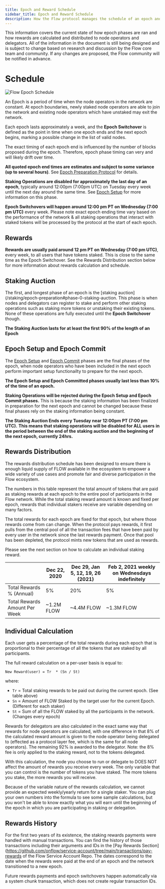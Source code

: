 ```yaml
---
title: Epoch and Reward Schedule
sidebar_title: Epoch and Reward Schedule
description: How the Flow protocol manages the schedule of an epoch and rewards payments
---
```


<Callout type="warning">

This information covers the current state of how epoch phases are ran and how
rewards are calculated and distributed to node operators and delegators. 
All of the information in the document is still being designed and is subject to change
based on research and discussion by the Flow core team and community.
If any changes are proposed, the Flow community will be notified in advance.
</Callout>

# Schedule

![Flow Epoch Schedule](epoch-phase-diagram.png)

An Epoch is a period of time when the node operators in the network are constant. At epoch 
boundaries, newly staked node operators are able to join the network and existing node operators
which have unstaked may exit the network.

Each epoch lasts approximately a week, and the **Epoch Switchover** is defined as the point in time
when one epoch ends and the next epoch begins, marking a possible change in the list of valid nodes.

<Callout type="info">

The exact timing of each epoch end is influenced by the number of blocks proposed during the epoch.
Therefore, epoch phase timing can very and will likely drift over time.

**All quoted epoch end times are estimates and subject to some variance (up to several hours)**.
See [Epoch Preparation Protocol](/staking/epoch-preparation/#epoch-length) for details. 

</Callout>

**Staking Operations are disabled for approximately the last day of an epoch**,
typically around 12:00pm (7:00pm UTC) on Tuesday every week until the next day around the same time.
See [Epoch Setup](/staking/epoch-preparation#phase-1-epoch-setup) for more information on this phase.

**Epoch Switchovers will happen around 12:00 pm PT on Wednesday (7:00 pm UTC)** every week. 
Please note exact epoch ending time vary based on the performance of the network
& all staking operations that interact with staked tokens will be processed
by the protocol at the start of each epoch. 

## Rewards

**Rewards are usually paid around 12 pm PT on Wednesday (7:00 pm UTC)**, every week,
to all users that have tokens staked.
This is close to the same time as the Epoch Switchover. See the Rewards Distribution section below
for more information about rewards calculation and schedule.

## Staking Auction

The first, and longest phase of an epoch is the [staking auction](/staking/epoch-preparation#phase-0-staking-auction.
This phase is when nodes and delegators can register to stake and perform other staking operations
such as staking more tokens or unstaking their existing tokens.
None of these operations are fully executed until the **Epoch Switchover** though.

**The Staking Auction lasts for at least the first 90% of the length of an Epoch**

## Epoch Setup and Epoch Commit

The [Epoch Setup](/staking/epoch-preparation#phase-1-epoch-setup)
and [Epoch Commit](/staking/epoch-preparation#phase-2-epoch-committed)
phases are the final phases of the epoch, when node operators who have been included
in the next epoch perform important setup functionailty to prepare for the next epoch.

**The Epoch Setup and Epoch Committed phases usually last less than 10% of the time of an epoch.**

**Staking Operations will be rejected during the Epoch Setup and Epoch Commit phases.**
This is because the staking information has been finalized in preparation for the next epoch
and cannot be changed because these final phases rely on the staking information being constant.

**The Staking Auction Ends every Tuesday near 12:00pm PT (7:00 pm UTC).**
**This means that staking operations will be disabled for ALL users**
**in the period between the end of the staking auction and the beginning of the next epoch, currently 24hrs.**

## Rewards Distribution

The rewards distribution schedule has been designed to ensure 
there is enough liquid supply of FLOW available in the ecosystem 
to empower a wide variety of use cases and promote fair and diverse participation in the Flow ecosystem.

The numbers in this table represent the total amount of tokens that are paid 
as staking rewards at each epoch to the entire pool of participants in the Flow network. 
While the total staking reward amount is known and fixed per epoch,
rewards that individual stakers receive are variable depending on many factors. 

The total rewards for each epoch are fixed for that epoch, but where those rewards come from can change.
When the protocol pays rewards, it first pulls from the central pool of all the transaction fees
that have been paid by every user in the network since the last rewards payment.
Once that pool has been depleted, the protocol mints new tokens that are used as rewards.

Please see the next section on how to calculate an individual staking reward.

|                               | Dec 22, 2020        | Dec 29, Jan 5, 12, 19, 26 (2021) | Feb 2, 2021 weekly on Wednesdays indefinitely |
| ----------------------------- | ------------------- | -------------------------------- | --------------------------------------------- |
| Total Rewards % (Annual)      | 5%                  | 20%                              | 5%                                            |
| Total Rewards Amount Per Week | ~1.2M FLOW          | ~4.4M FLOW                       | ~1.3M FLOW                                    |

## Individual Calculation

Each user gets a percentage of the total rewards during each epoch 
that is proportional to their percentage of all the tokens that are staked by all participants.

The full reward calculation on a per-user basis is equal to:	

```	
New Reward(user) = Tr  * (Sn / St)	
```	

where:	
- `Tr` = Total staking rewards to be paid out during the current epoch. (See table above)
- `Sn` = Amount of FLOW Staked by the target user for the current Epoch. (Different for each staker)
- `St` = Sum of all the FLOW staked by all the participants in the network. (Changes every epoch)

Rewards for delegators are also calculated in the exact same way that rewards for node operators are calculated, 
with one difference in that 8% of the calculated reward amount is given to the node operator being delegated to 
(effected as a protocol layer fee, which is the same for all node operators). 
The remaining 92% is awarded to the delegator. 
Note: the 8% fee is only applied to the staking reward, not to the tokens delegated.

With this calculation, the node you choose to run or delegate to 
DOES NOT affect the amount of rewards you receive every week. 
The only variable that you can control is the number of tokens you have staked. 
The more tokens you stake, the more rewards you will receive.

Because of the variable nature of the rewards calculation, we cannot provide an expected weekly/yearly return 
for a single staker. You can plug your own numbers into the formula to see some sample calculations, 
but you won't be able to know exactly what you will earn until the beginning 
of the epoch in which you are participating in staking or delegation.

## Rewards History

For the first two years of its existence, the staking rewards payments
were handled with manual transactions. You can find the history of those transactions
including their arguments and IDs in the
[Pay Rewards Section](https://github.com/onflow/service-account/tree/main/transactions/pay-rewards
of the Flow Service Account Repo. The dates correspond to the date when the
rewards were paid at the end of an epoch and the network transitioned to a new epoch.

Future rewards payments and epoch switchovers happen automatically via a system chunk transaction,
which does not create regular transaction IDs.
